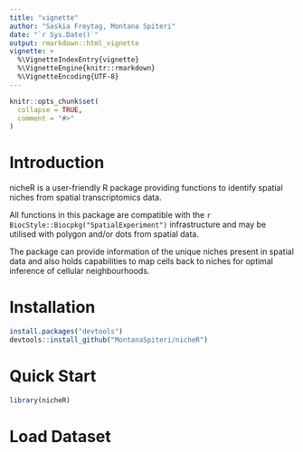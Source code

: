 ```yaml
---
title: "vignette"
author: "Saskia Freytag, Montana Spiteri"
date: "`r Sys.Date()`"
output: rmarkdown::html_vignette
vignette: >
  %\VignetteIndexEntry{vignette}
  %\VignetteEngine{knitr::rmarkdown}
  %\VignetteEncoding{UTF-8}
---
```


```r
knitr::opts_chunk$set(
  collapse = TRUE,
  comment = "#>"
)
```

# Introduction

nicheR is a user-friendly R package providing functions to identify spatial niches from spatial transcriptomics data. 

All functions in this package are compatible with the `r BiocStyle::Biocpkg("SpatialExperiment")` infrastructure and may be utilised with polygon and/or dots from spatial data. 

The package can provide information of the unique niches present in spatial data and also holds capabilities to map cells back to niches for optimal inference of cellular neighbourhoods. 

# Installation

```r
install.packages("devtools")
devtools::install_github("MontanaSpiteri/nicheR")
```

# Quick Start

```r
library(nicheR)
```

# Load Dataset

```r

```

